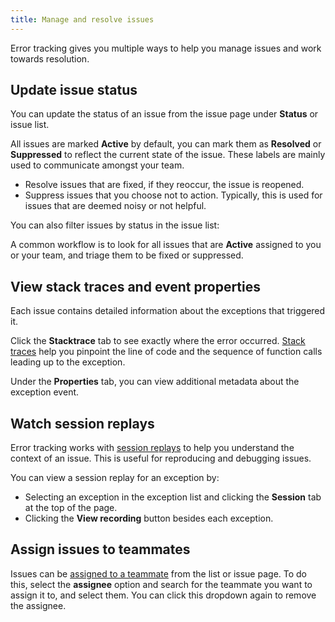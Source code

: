 ```yaml
---
title: Manage and resolve issues
---
```


Error tracking gives you multiple ways to help you manage issues and work towards resolution. 

## Update issue status

You can update the status of an issue from the issue page under **Status** or issue list. 

All issues are marked **Active** by default, you can mark them as **Resolved** or **Suppressed** to reflect the current state of the issue. These labels are mainly used to communicate amongst your team. 

- Resolve issues that are fixed, if they reoccur, the issue is reopened.
- Suppress issues that you choose not to action. Typically, this is used for issues that are deemed noisy or not helpful.

You can also filter issues by status in the issue list:

<ProductScreenshot
  imageLight="https://res.cloudinary.com/dmukukwp6/image/upload/filter_by_status_light_1f57d7d0b1.png"
  imageDark="https://res.cloudinary.com/dmukukwp6/image/upload/filter_by_status_dark_f48d183989.png"
  alt="Error tracking filter by issue status"
  classes="rounded"
/>

A common workflow is to look for all issues that are **Active** assigned to you or your team, and triage them to be fixed or suppressed.

## View stack traces and event properties

Each issue contains detailed information about the exceptions that triggered it. 

Click the **Stacktrace** tab to see exactly where the error occurred. [Stack traces](/docs/error-tracking/stack-traces) help you pinpoint the line of code and the sequence of function calls leading up to the exception.

<ProductScreenshot
  imageLight="https://res.cloudinary.com/dmukukwp6/image/upload/issues_stacktrace_light_8e0c699ca2.png"
  imageDark="https://res.cloudinary.com/dmukukwp6/image/upload/issues_stacktrace_dark_0b00f2d4fd.png"
  alt="Error tracking stack traces"
  classes="rounded"
/>

Under the **Properties** tab, you can view additional metadata about the exception event.

<ProductScreenshot
  imageLight="https://res.cloudinary.com/dmukukwp6/image/upload/issues_properties_light_6fa900f42e.png"
  imageDark="https://res.cloudinary.com/dmukukwp6/image/upload/issues_properties_dark_e973d3dfb2.png"
  alt="Error tracking event properties"
  classes="rounded"
/>

## Watch session replays 

Error tracking works with [session replays](/docs/session-replay) to help you understand the context of an issue. This is useful for reproducing and debugging issues. 

You can view a session replay for an exception by:
- Selecting an exception in the exception list and clicking the **Session** tab at the top of the page.
- Clicking the **View recording** button besides each exception.

<ProductScreenshot
  imageLight="https://res.cloudinary.com/dmukukwp6/image/upload/session_replay_error_light_5f25f72344.png"
  imageDark="https://res.cloudinary.com/dmukukwp6/image/upload/issue_exception_with_filter_dark_bf74dca1d9.png"
  alt="An issue's session replay"
  classes="rounded"
/>

## Assign issues to teammates

Issues can be [assigned to a teammate](/docs/error-tracking/assigning-issues) from the list or issue page. To do this, select the **assignee** option and search for the teammate you want to assign it to, and select them. You can click this dropdown again to remove the assignee.

